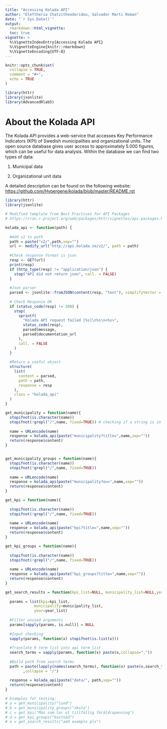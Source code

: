 ```yaml
---
title: "Accessing Kolada API"
author: "Eleftheria Chatzitheodoridou, Salvador Marti Roman"
date: "`r Sys.Date()`"
output: 
  rmarkdown::html_vignette:
  toc: true
vignette: >
  %\VignetteIndexEntry{Accessing Kolada API}
  %\VignetteEngine{knitr::rmarkdown}
  %\VignetteEncoding{UTF-8}
---
```


```r
knitr::opts_chunk$set(
  collapse = TRUE,
  comment = "#>",
  echo = TRUE
)
```

```r
library(httr)
library(jsonlite)
library(AdvancedRlab5)
```

# About the Kolada API

The Kolada API provides a web-service that accesses Key Performance Indicators (KPI) of Swedish municipalities and organizational units. The open source database gives user access to approximately 5.000 figures, which can be useful for data analysis. Within the database we can find two types of data:

1. Municipal data

2. Organizational unit data

A detailed description can be found on the following website: <https://github.com/Hypergene/kolada/blob/master/README.rst>

```r
library(httr)
library(jsonlite)

# Modified template from Best Practices for API Packages 
# https://cran.r-project.org/web/packages/httr/vignettes/api-packages.html

kolada_api <- function(path) {
  
  #Add v2 to path
  path = paste("v2/",path,sep="")
  url <- modify_url("http://api.kolada.se/v2/", path = path)
  
  #Check response format is json
  resp <- GET(url)
  print(resp)
  if (http_type(resp) != "application/json") {
    stop("API did not return json", call. = FALSE)
  }
  
  #Json parser
  parsed <- jsonlite::fromJSON(content(resp, "text"), simplifyVector = FALSE)
  
  # Check Response OK
  if (status_code(resp) != 200) {
    stop(
      sprintf(
        "Kolada API request failed [%s]\n%s\n<%s>", 
        status_code(resp),
        parsed$message,
        parsed$documentation_url
      ),
      call. = FALSE
    )
  }
  
  #Return a useful object
  structure(
    list(
      content = parsed,
      path = path,
      response = resp
    ),
    class = "kolada_api"
  )
}

get_municipality = function(name){
  stopifnot(is.character(name))
  stopifnot(!grepl("/",name, fixed=TRUE)) # checking if a string is in another string
  
  name = URLencode(name)
  response = kolada_api(paste("municipality?title=",name,sep=""))
  return(response$content)
}


get_municipality_groups = function(name){
  stopifnot(is.character(name))
  stopifnot(!grepl("/",name, fixed=TRUE))
  
  name = URLencode(name)
  response = kolada_api(paste("municipality?ou=",name,sep=""))
  return(response$content)
}

get_kpi = function(name){
  
  stopifnot(is.character(name))
  stopifnot(!grepl("/",name, fixed=TRUE))
  
  name = URLencode(name)
  response = kolada_api(paste("kpi?title=",name,sep=""))
  return(response$content)
}

get_kpi_groups = function(name){
  
  stopifnot(is.character(name))
  stopifnot(!grepl("/",name, fixed=TRUE))
  
  name = URLencode(name)
  response = kolada_api(paste("kpi_groups?title=",name,sep=""))
  return(response$content)
}

get_search_results = function(kpi_list=NULL, municipality_list=NULL,year_list=NULL){
  
  params = list(kpi=kpi_list,
             municipality=municipality_list,
             year=year_list)
  
  #Filter unused arguments
  params[sapply(params, is.null)] = NULL
  
  #Input checking
  sapply(params, function(x) stopifnot(is.list(x)))
  
  #Translate R term list into api term list
  search_terms = sapply(params, function(x) paste(x,collapse=","))
  
  #Build path from search terms
  path = paste(lapply(names(search_terms), function(x) paste(x,search_terms[x], sep="/"))
        ,collapse = "/")
  
  response = kolada_api(paste("data/", path,sep=""))
  return(response$content)
}

# Examples for testing:
# a = get_municipality("lund")
# b = get_municipality_groups("skola")
# c = get_kpi("Män som tar ut tillfällig föräldrapenning")
# d = get_kpi_groups("kostnad")
# e = get_search_results("add example pls")
```